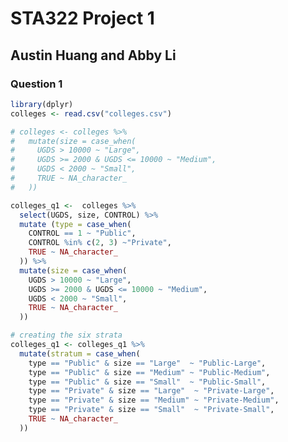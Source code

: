 # STA322 Project 1
## Austin Huang and Abby Li

### Question 1

```r
library(dplyr)
colleges <- read.csv("colleges.csv")
```

```r

# colleges <- colleges %>%
#   mutate(size = case_when(
#     UGDS > 10000 ~ "Large",
#     UGDS >= 2000 & UGDS <= 10000 ~ "Medium",
#     UGDS < 2000 ~ "Small",
#     TRUE ~ NA_character_  
#   ))

colleges_q1 <-  colleges %>%
  select(UGDS, size, CONTROL) %>%
  mutate (type = case_when(
    CONTROL == 1 ~ "Public",
    CONTROL %in% c(2, 3) ~"Private",
    TRUE ~ NA_character_
  )) %>%
  mutate(size = case_when(
    UGDS > 10000 ~ "Large",
    UGDS >= 2000 & UGDS <= 10000 ~ "Medium",
    UGDS < 2000 ~ "Small",
    TRUE ~ NA_character_  
  ))

# creating the six strata 
colleges_q1 <- colleges_q1 %>%
  mutate(stratum = case_when(
    type == "Public" & size == "Large"  ~ "Public-Large",
    type == "Public" & size == "Medium" ~ "Public-Medium",
    type == "Public" & size == "Small"  ~ "Public-Small",
    type == "Private" & size == "Large"  ~ "Private-Large",
    type == "Private" & size == "Medium" ~ "Private-Medium",
    type == "Private" & size == "Small"  ~ "Private-Small",
    TRUE ~ NA_character_
  ))

```

